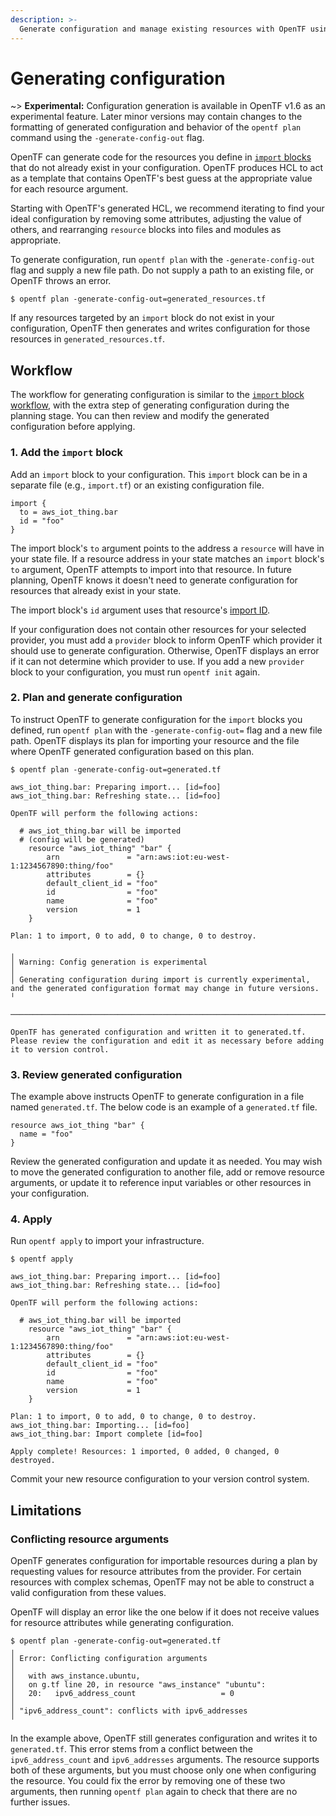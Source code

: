 ```yaml
---
description: >-
  Generate configuration and manage existing resources with OpenTF using configuration-driven import.
---
```


# Generating configuration

~> **Experimental:** Configuration generation is available in OpenTF v1.6 as an experimental feature. Later minor versions may contain changes to the formatting of generated configuration and behavior of the `opentf plan` command using the `-generate-config-out` flag.

OpenTF can generate code for the resources you define in [`import` blocks](/opentf/language/import) that do not already exist in your configuration. OpenTF produces HCL to act as a template that contains OpenTF's best guess at the appropriate value for each resource argument.

Starting with OpenTF's generated HCL, we recommend iterating to find your ideal configuration by removing some attributes, adjusting the value of others, and rearranging `resource` blocks into files and modules as appropriate.

To generate configuration, run `opentf plan` with the `-generate-config-out` flag and supply a new file path. Do not supply a path to an existing file, or OpenTF throws an error.

```shell
$ opentf plan -generate-config-out=generated_resources.tf
```

If any resources targeted by an `import` block do not exist in your configuration, OpenTF then generates and writes configuration for those resources in `generated_resources.tf`.

## Workflow

The workflow for generating configuration is similar to the [`import` block workflow](/opentf/language/import#plan-and-apply-an-import), with the extra step of generating configuration during the planning stage. You can then review and modify the generated configuration before applying.

### 1. Add the `import` block

Add an `import` block to your configuration. This `import` block can be in a separate file (e.g., `import.tf`) or an existing configuration file.

```hcl
import {
  to = aws_iot_thing.bar
  id = "foo"
}
```

The import block's `to` argument points to the address a `resource` will have in your state file. If a resource address in your state matches an `import` block's `to` argument, OpenTF attempts to import into that resource. In future planning, OpenTF knows it doesn't need to generate configuration for resources that already exist in your state.

The import block's `id` argument uses that resource's [import ID](/opentf/language/import#import-id).

If your configuration does not contain other resources for your selected provider, you must add a `provider` block to inform OpenTF which provider it should use to generate configuration. Otherwise, OpenTF displays an error if it can not determine which provider to use.
If you add a new `provider` block to your configuration, you must run `opentf init` again.

### 2. Plan and generate configuration

To instruct OpenTF to generate configuration for the `import` blocks you defined, run `opentf plan` with the `-generate-config-out=` flag and a new file path. OpenTF displays its plan for importing your resource and the file where OpenTF generated configuration based on this plan.

```shell
$ opentf plan -generate-config-out=generated.tf

aws_iot_thing.bar: Preparing import... [id=foo]
aws_iot_thing.bar: Refreshing state... [id=foo]

OpenTF will perform the following actions:

  # aws_iot_thing.bar will be imported
  # (config will be generated)
    resource "aws_iot_thing" "bar" {
        arn               = "arn:aws:iot:eu-west-1:1234567890:thing/foo"
        attributes        = {}
        default_client_id = "foo"
        id                = "foo"
        name              = "foo"
        version           = 1
    }

Plan: 1 to import, 0 to add, 0 to change, 0 to destroy.

╷
│ Warning: Config generation is experimental
│ 
│ Generating configuration during import is currently experimental, and the generated configuration format may change in future versions.
╵

──────────────────────────────────────────────────────────────────────────────────────────────────────────────────────────────────────────────────

OpenTF has generated configuration and written it to generated.tf. Please review the configuration and edit it as necessary before adding it to version control.
```

### 3. Review generated configuration

The example above instructs OpenTF to generate configuration in a file named `generated.tf`. The below code is an example of a `generated.tf` file.

```hcl
resource aws_iot_thing "bar" {
  name = "foo"
}
```

Review the generated configuration and update it as needed. You may wish to move the generated configuration to another file, add or remove resource arguments, or update it to reference input variables or other resources in your configuration. 

### 4. Apply

Run `opentf apply` to import your infrastructure.

```shell
$ opentf apply

aws_iot_thing.bar: Preparing import... [id=foo]
aws_iot_thing.bar: Refreshing state... [id=foo]

OpenTF will perform the following actions:

  # aws_iot_thing.bar will be imported
    resource "aws_iot_thing" "bar" {
        arn               = "arn:aws:iot:eu-west-1:1234567890:thing/foo"
        attributes        = {}
        default_client_id = "foo"
        id                = "foo"
        name              = "foo"
        version           = 1
    }

Plan: 1 to import, 0 to add, 0 to change, 0 to destroy.
aws_iot_thing.bar: Importing... [id=foo]
aws_iot_thing.bar: Import complete [id=foo]

Apply complete! Resources: 1 imported, 0 added, 0 changed, 0 destroyed.

```

Commit your new resource configuration to your version control system.

## Limitations

### Conflicting resource arguments

OpenTF generates configuration for importable resources during a plan by requesting values for resource attributes from the provider. For certain resources with complex schemas, OpenTF may not be able to construct a valid configuration from these values.

OpenTF will display an error like the one below if it does not receive values for resource attributes while generating configuration.

```shell
$ opentf plan -generate-config-out=generated.tf
╷
│ Error: Conflicting configuration arguments
│ 
│   with aws_instance.ubuntu,
│   on g.tf line 20, in resource "aws_instance" "ubuntu":
│   20:   ipv6_address_count                   = 0
│ 
│ "ipv6_address_count": conflicts with ipv6_addresses
╵
```

In the example above, OpenTF still generates configuration and writes it to `generated.tf`. This error stems from a conflict between the `ipv6_address_count` and `ipv6_addresses` arguments. The resource supports both of these arguments, but you must choose only one when configuring the resource. You could fix the error by removing one of these two arguments, then running `opentf plan` again to check that there are no further issues.
